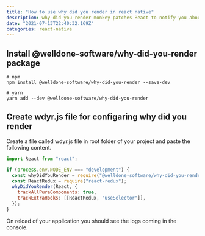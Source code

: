 ```yaml
---
title: "How to use why did you render in react native"
description: why-did-you-render monkey patches React to notify you about potentially avoidable re-renders
date: "2021-07-13T22:40:32.169Z"
categories: react-native
---
```


## Install @welldone-software/why-did-you-render package

```shell
# npm
npm install @welldone-software/why-did-you-render --save-dev

# yarn
yarn add --dev @welldone-software/why-did-you-render
```

## Create wdyr.js file for configaring why did you render

Create a file called wdyr.js file in root folder of your project and paste the following content.

```js
import React from "react";

if (process.env.NODE_ENV === "development") {
  const whyDidYouRender = require("@welldone-software/why-did-you-render");
  const ReactRedux = require("react-redux");
  whyDidYouRender(React, {
    trackAllPureComponents: true,
    trackExtraHooks: [[ReactRedux, "useSelector"]],
  });
}
```

On reload of your application you should see the logs coming in the console.
